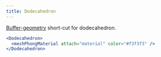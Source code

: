 ```yaml
---
title: Dodecahedron
---
```


[Buffer-geometry](https://threejs.org/docs/index.html#api/en/core/BufferGeometry) short-cut for dodecahedron.

```jsx
<Dodecahedron>
  <meshPhongMaterial attach="material" color="#f3f3f3" />
</Dodecahedron>
```

<StoryBookLink link="shapes--dodecahedron" />

<StoryBookEmbed id="shapes--dodecahedron" />
